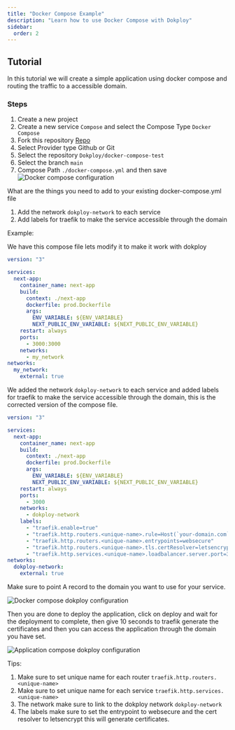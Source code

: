 ```yaml
---
title: "Docker Compose Example"
description: "Learn how to use Docker Compose with Dokploy"
sidebar:
  order: 2
---
```


## Tutorial

In this tutorial we will create a simple application using docker compose and routing the traffic to a accessible domain.


### Steps

1. Create a new project
2. Create a new service `Compose` and select the Compose Type `Docker Compose`
3. Fork this repository [Repo](https://github.com/Dokploy/docker-compose-test)
4. Select Provider type Github or Git
5. Select the repository `Dokploy/docker-compose-test`
6. Select the branch `main`
7. Compose Path `./docker-compose.yml` and then save
![Docker compose configuration](../../../assets/images/compose/setup.png)

What are the things you need to add to your existing docker-compose.yml file

1. Add the network `dokploy-network` to each service
2. Add labels for traefik to make the service accessible through the domain

Example:

We have this compose file lets modify it to make it work with dokploy

```yaml
version: "3"

services:
  next-app:
    container_name: next-app
    build:
      context: ./next-app
      dockerfile: prod.Dockerfile
      args:
        ENV_VARIABLE: ${ENV_VARIABLE}
        NEXT_PUBLIC_ENV_VARIABLE: ${NEXT_PUBLIC_ENV_VARIABLE}
    restart: always
    ports:
      - 3000:3000
    networks:
      - my_network
networks:
  my_network:
    external: true
```


We added the network `dokploy-network` to each service and added labels for traefik to make the service accessible through the domain, this is the corrected version of the compose file.

```yaml
version: "3"

services:
  next-app:
    container_name: next-app
    build:
      context: ./next-app
      dockerfile: prod.Dockerfile
      args:
        ENV_VARIABLE: ${ENV_VARIABLE}
        NEXT_PUBLIC_ENV_VARIABLE: ${NEXT_PUBLIC_ENV_VARIABLE}
    restart: always
    ports:
      - 3000
    networks:
      - dokploy-network
    labels:
      - "traefik.enable=true"
      - "traefik.http.routers.<unique-name>.rule=Host(`your-domain.com`)"
      - "traefik.http.routers.<unique-name>.entrypoints=websecure"
      - "traefik.http.routers.<unique-name>.tls.certResolver=letsencrypt"
      - "traefik.http.services.<unique-name>.loadbalancer.server.port=3000"
networks:
  dokploy-network:
    external: true
```

Make sure to point A record to the domain you want to use for your service.

![Docker compose dokploy configuration](../../../assets/images/compose/domain.png)

Then you are done to deploy the application, click on deploy and wait for the deployment to complete, then give 10 seconds to traefik generate the certificates and then you can access the application through the domain you have set.

![Application compose dokploy configuration](../../../assets/images/compose/application.png)

Tips:


1. Make sure to set unique name for each router `traefik.http.routers.<unique-name>` 
2.  Make sure to set unique name for each service `traefik.http.services.<unique-name>`
3. The network make sure to link to the dokploy network `dokploy-network`
4. The labels make sure to set the entrypoint to websecure and the cert resolver to letsencrypt this will generate certificates.

